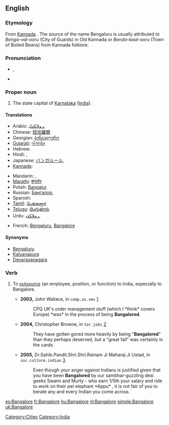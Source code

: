 {{wikipedia}}
==English==

===Etymology===
From [[wikipedia:Kannada|Kannada]] {{term|||tr=Bengaluru}}. The source of the name Bengaluru is usually attributed to ''Benga-val-ooru'' (City of Guards) in Old Kannada or ''Benda-kaal-ooru'' (Town of Boiled Beans) from Kannada folklore.

===Pronunciation===
* {{IPA|/'bæŋgəlɔː(ɹ)/}}, {{SAMPA|/"b{Ng@lor/}}
* {{rhymes|ɔː(r)}}

===Proper noun===
{{en-proper noun}}

# The state capital of [[Karnataka]] ([[India]]).

====Translations====
{{trans-top|state capital of Karnataka, India}}
* Arabic: [[ﺮﻮﻠﺎﻜﺬﺎﺒ]],  {{t|ar|بنغالور|m|tr=banghaluur|sc=Arab}}
* Chinese: [[班加羅爾]]
* Georgian: [[ბენგალურუ]]
* [[Gujarati]]: [[બેંગલોર]]
* Hebrew: {{t|he|בנגלור|sc=Hebr}}
* Hindi: {{t-|hi|बंगलूर|xs=Hindi}},  {{t|hi|बंगलूर|tr=baṅgalūr|sc=Deva}}
* Japanese: [[バンガルール]],  {{t|ja|バンガロール|tr=Bangarōru|sc=Jpan}}
* [[Kannada]]: {{t|kn|ಬೆಂಗಳೂರು|sc=Knda|xs=Kannada}}
{{trans-mid}}
* Mandarin: {{t|zh|班加羅爾|sc=Hani}},  {{t|zh|班加罗尔|tr=Bānjiāluó'ěr|sc=Hani}}
* [[Marathi]]: [[बंगलोर]]
* Polish: [[Bangalur]]
* Russian: [[Бангалор]],  {{t|ru|Бангалор|m|tr=Bangalór|sc=Cyrl}}
* Spanish: {{t+|es|Bangalore}}
* [[Tamil]]: [[பெங்களூர்]]
* [[Telugu]]: [[బెంగుళూరు]]
* Urdu: [[ﺮﻮﻠﺎﻜﺬﺒ]],  {{t|ur|بنگلور|sc=ur-Arab}}
{{trans-bottom}}

{{checktrans-top}}
* French: [[Bengaluru]], [[Bangalore]]
{{checktrans-bottom}}

====Synonyms====
* [[Bengaluru]]
* [[Kalyanapura]] {{qualifier|former name}}
* [[Devarayanagara]] {{qualifier|former name}}

===Verb===
{{en-verb|Bangalor|es}}

# {{business}} To [[outsource]] (an employee, position, or function) to India, especially to Bangalore.
#* '''2003,''' John Wallace, in <tt>comp.os.vms</tt> [http://groups.google.com/group/comp.os.vms/msg/ce77d22d1295d23f?dmode=source&hl=en]
#*: CPQ UK's order management stuff (which I *think* covers Europe) *was* in the process of being '''Bangalored'''.
#* '''2004,''' Christopher Browne, in <tt>tor.jobs</tt> [http://groups.google.com/group/tor.jobs/msg/15ded27663ed52bc?dmode=source&hl=en]
#*: They have gotten gored more heavily by being "'''Bangalored'''" than they perhaps deserved, but a "great fall" was certainly in the cards.
#* '''2005,''' Dr.Sahib.Pandit.Shri.Shri.Rainam Ji Maharaj Ji Ustad, in <tt>soc.culture.indian</tt> [http://groups.google.com/group/soc.culture.indian/msg/f44afa71b51ada83?dmode=source]
#*: Even though your anger against Indians is  justified given that you have been '''Bangalored''' by our sambhar-guzzling desi geeks Swami and Murty - who earn 1/5th your salary and ride to work on their pet elephant *Appu* , it is not fair of you to berate any and every Indian you come across.

[[Category:Cities]]
[[Category:India]]

[[es:Bangalore]]
[[fr:Bangalore]]
[[hu:Bangalore]]
[[nl:Bangalore]]
[[simple:Bangalore]]
[[uk:Bangalore]]